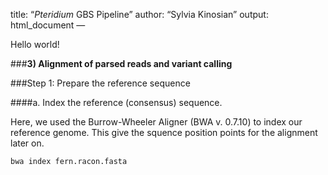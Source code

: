 title: "*Pteridium* GBS Pipeline"
author: "Sylvia Kinosian"
output: html_document
---

Hello world!

###**3) Alignment of parsed reads and variant calling**

###Step 1: Prepare the reference sequence

####a. Index the reference (consensus) sequence. 

Here, we used the Burrow-Wheeler Aligner (BWA v. 0.7.10) to index our reference genome. This give the squence position points for the alignment later on.

```bash
bwa index fern.racon.fasta 
```


